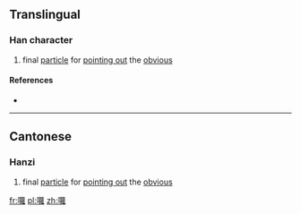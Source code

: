 ==Translingual==

===Han character===
{{Han char|rn=30|rad=口|as=25|sn=28|four=|canj=口竹田土 (RHWG)|ids=⿰[[口]][[籮]]}}

# {{context|Cantonese|lang=mul}} final [[particle]] for [[pointing out]] the [[obvious]]

====References====
* {{Han ref|kx=0216.131|hdz=10710.061|uh=56D6|ud=22230}}

----

==Cantonese==

===Hanzi===
{{yue-hanzi|jyut=[[lo1]]|y=lo1}}

# final [[particle]] for [[pointing out]] the [[obvious]]

[[fr:囖]]
[[pl:囖]]
[[zh:囖]]